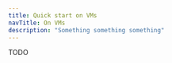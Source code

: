 ```yaml
---
title: Quick start on VMs
navTitle: On VMs
description: "Something something something"
---
```


TODO

<!--

This page should mirror the Docker Compose quickstart, but be VM-focused. Start with spinning up an EC2 cluster and install from packages. No TPA. Don't do anything with multi-region // multi-cluster functionality - just a single DG, Standard cluster

-->
